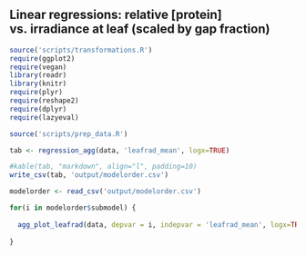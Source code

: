 ## Linear regressions: relative [protein] vs. irradiance at leaf (scaled by gap fraction)

```r
source('scripts/transformations.R')
require(ggplot2)
require(vegan)
library(readr)
library(knitr)
require(plyr)
require(reshape2)
require(dplyr)
require(lazyeval)

source('scripts/prep_data.R')

tab <- regression_agg(data, 'leafrad_mean', logx=TRUE)

#kable(tab, "markdown", align="l", padding=10)
write_csv(tab, 'output/modelorder.csv')

modelorder <- read_csv('output/modelorder.csv')
````


```r

for(i in modelorder$submodel) {
  
  agg_plot_leafrad(data, depvar = i, indepvar = 'leafrad_mean', logx=TRUE, labs = 'irradiance at leaf')
  
}

````
